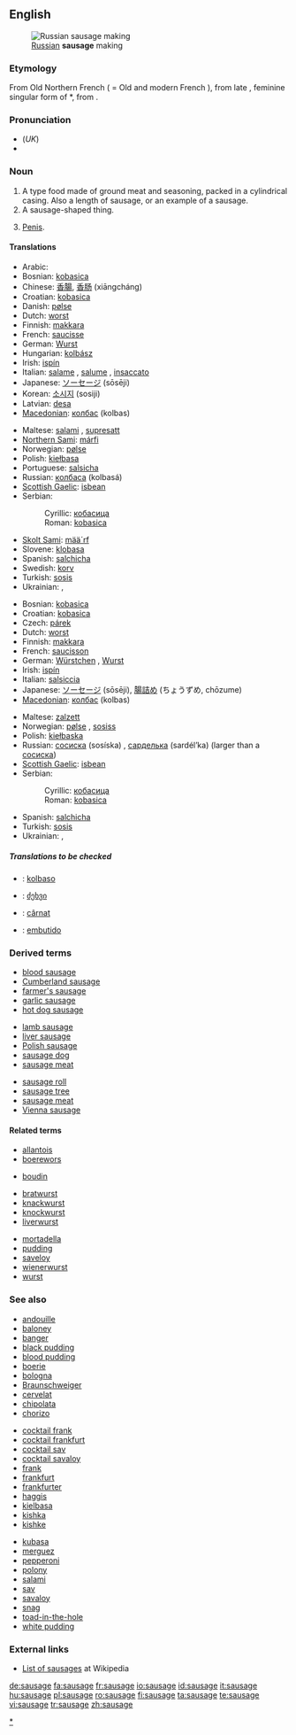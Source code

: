 {{wikipedia}}
==English==
[[Image:Russian Sausage Making.jpg|thumb|right|[[Russian]] '''sausage''' making]]

===Etymology===
From Old Northern French {{term|saussiche}} ( = Old and modern French {{term|saucisse}}), from late {{L.}} {{term|salsicia}}, feminine singular form of *{{term||salsicius}}, from {{term|salsus||salted}}.

===Pronunciation===
* (''UK'') {{IPA|/ˈsɒsɪdʒ/}}
* {{audio|en-us-sausage.ogg|Audio (US)}}

===Noun===
{{en-noun}}

# A type food made of ground meat and seasoning, packed in a cylindrical casing. Also a length of sausage, or an example of a sausage.
# A sausage-shaped thing.
# {{colloquial}} [[penis|Penis]].

====Translations====
<!--(The following note need not apply: just give the word for a *generic* sausage in each language. English has "chipolata", "saveloy", "Cumberland sausage", etc., but the generic term is "sausage", just as the generic term is "salchicha" in Spanish.)
Translations are complicated by the many names for different types of sausages in different languages. Thus the Spanish translation for different types of sausage may be ''salchicha f, chorizo m, butifarra f'', etc.
-->

{{trans-top|for slicing}}
* Arabic: {{Arab|[[سجق]]}} {{IPAchar|(sújuk)}} {{m}}
* Bosnian: [[kobasica#Bosnian|kobasica]] {{f}}
* Chinese: [[香腸]], [[香肠]] (xiāngcháng)
* Croatian: [[kobasica#Croatian|kobasica]] {{f}}
* Danish: [[pølse]] {{c}}
* Dutch: [[worst#Dutch|worst]] {{m}}
* Finnish: [[makkara]]
* French: [[saucisse]] {{f}}
* German: [[Wurst]] {{f}}
* Hungarian: [[kolbász]]
* Irish: [[ispín]] {{m}}
* Italian: [[salame]] {{m}}, [[salume]] {{m}}, [[insaccato]] {{m}}
* Japanese: [[ソーセージ]] (sōsēji)
* Korean: [[소시지]] (sosiji)
* Latvian: [[desa]] {{f}}
* [[Macedonian]]: [[колбас]] (kolbas) {{m}}
{{trans-mid}}
* Maltese: [[salami]] {{m}}, [[supresatt]] {{m}}
* [[Northern Sami]]: [[márfi]]
* Norwegian: [[pølse]] {{c}}
* Polish: [[kiełbasa]] {{f}}
* Portuguese: [[salsicha]] {{f}}
* Russian: [[колбаса]] (kolbasá) {{f}}
* [[Scottish Gaelic]]: [[isbean]] {{m}}
* Serbian:
*: Cyrillic: [[кобасица#Serbian|кобасица]] {{f}}
*: Roman: [[kobasica#Serbian|kobasica]] {{f}}
* [[Skolt Sami]]: [[mää´rf]]
* Slovene: [[klobasa]] {{f}}
* Spanish: [[salchicha]] {{f}}
* Swedish: [[korv]] {{c}}
* Turkish: [[sosis]]
* Ukrainian: {{t|uk|ковбаса|tr=kovbasá|sc=Cyrl}}, {{t|uk|сосиска|tr=sosýska|sc=Cyrl}}
{{trans-bottom}}

{{trans-top|small, uncooked}}
* Bosnian: [[kobasica#Bosnian|kobasica]] {{f}}
* Croatian: [[kobasica#Croatian|kobasica]] {{f}}
* Czech: [[párek]] {{m}}
* Dutch: [[worst#Dutch|worst]] {{m}}
* Finnish: [[makkara]]
* French: [[saucisson]] {{m}}
* German: [[Würstchen]] {{n}}, [[Wurst]] {{f}}
* Irish: [[ispín]] {{m}}
* Italian: [[salsiccia]] {{f}}
* Japanese: [[ソーセージ]] (sōsēji), [[腸詰め]] (ちょうずめ, chōzume)
* [[Macedonian]]: [[колбас]] (kolbas) {{m}}
{{trans-mid}}
* Maltese: [[zalzett]] {{m}}
* Norwegian: [[pølse]] {{c}}, [[sosiss]] {{m}}
* Polish: [[kiełbaska]] {{f}}
* Russian: [[сосиска]] (sosíska) {{f}}, [[сарделька]] (sardél’ka) {{f}} (larger than a [[сосиска]])
* [[Scottish Gaelic]]: [[isbean]] {{m}}
* Serbian:
*: Cyrillic: [[кобасица#Serbian|кобасица]] {{f}}
*: Roman: [[kobasica#Serbian|kobasica]] {{f}}
* Spanish: [[salchicha]] {{f}}
* Turkish: [[sosis]]
* Ukrainian: {{t|uk|ковбаса|tr=kovbasá|sc=Cyrl}}, {{t|uk|сосиска|tr=sosýska|sc=Cyrl}}
{{trans-bottom}}

=====Translations to be checked=====
<!--Remove this section once all of the translations below have been moved into the tables above.-->
{{checktrans}}

* {{ttbc|Esperanto}}: [[kolbaso]]
* {{ttbc|Georgian}}: [[ძეხვი]]
* {{ttbc|Romanian}}: [[cârnat]] {{m}}
* {{ttbc|Spanish}}: [[embutido]] {{m}}

===Derived terms===
{{top3}}
* [[blood sausage]]
* [[Cumberland sausage]]
* [[farmer's sausage]]
* [[garlic sausage]]
* [[hot dog sausage]]
{{mid3}}
* [[lamb sausage]]
* [[liver sausage]]
* [[Polish sausage]]
* [[sausage dog]]
* [[sausage meat]]
{{mid3}}
* [[sausage roll]]
* [[sausage tree]]
* [[sausage meat]]
* [[Vienna sausage]]
{{bottom}}

====Related terms====
{{rfc-level|Related terms at L4+ not in L3 POS section (AutoFormat would have corrected level of Derived terms)}}
<!--Many of these terms probably don't belong under ====Related terms====, which should be reserved to words lexically similar. Move some under ====See also====, and some can be gotten rid of. Keene 29 Dec 2007-->
{{top3}}
* [[allantois]]
* [[boerewors]]
<!--*[[botulinum]] Why is this here-->
<!--*[[botulism]] Why is this here?-->
* [[boudin]]
{{mid3}}
<!--*[[bowel]] Why is this here-->
* [[bratwurst]]
* [[knackwurst]]
* [[knockwurst]]
* [[liverwurst]]
{{mid3}}
* [[mortadella]]
* [[pudding]]
* [[saveloy]]
* [[wienerwurst]]
* [[wurst]]
{{bottom}}

===See also===
{{top3}}
* [[andouille]]
* [[baloney]]
* [[banger]]
* [[black pudding]]
* [[blood pudding]]
* [[boerie]]
* [[bologna]]
* [[Braunschweiger]]
* [[cervelat]]
* [[chipolata]]
* [[chorizo]]
{{mid3}}
* [[cocktail frank]]
* [[cocktail frankfurt]]
* [[cocktail sav]]
* [[cocktail savaloy]]
* [[frank]]
* [[frankfurt]]
* [[frankfurter]]
* [[haggis]]
* [[kielbasa]]
* [[kishka]]
* [[kishke]]
{{mid3}}
* [[kubasa]]
* [[merguez]]
* [[pepperoni]]
* [[polony]]
* [[salami]]
* [[sav]]
* [[savaloy]]
* [[snag]]
* [[toad-in-the-hole]]
* [[white pudding]]
{{bottom}}

===External links===
* [[w:Category:Sausages|List of sausages]] at Wikipedia

[[Category:Sausages|*]]

[[de:sausage]]
[[fa:sausage]]
[[fr:sausage]]
[[io:sausage]]
[[id:sausage]]
[[it:sausage]]
[[hu:sausage]]
[[pl:sausage]]
[[ro:sausage]]
[[fi:sausage]]
[[ta:sausage]]
[[te:sausage]]
[[vi:sausage]]
[[tr:sausage]]
[[zh:sausage]]